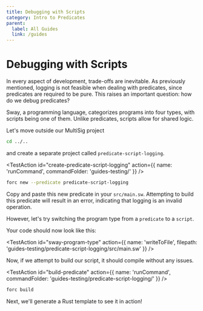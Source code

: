 ```yaml
---
title: Debugging with Scripts
category: Intro to Predicates
parent:
  label: All Guides
  link: /guides
---
```


# Debugging with Scripts

In every aspect of development, trade-offs are inevitable. As previously mentioned, logging is not feasible when dealing with predicates, since predicates are required to be pure. This raises an important question: how do we debug predicates?

Sway, a programming language, categorizes programs into four types, with scripts being one of them. Unlike predicates, scripts allow for shared logic.

Let's move outside our MultiSig project

```sh
cd ../..
```

and create a separate project called `predicate-script-logging`.

<TestAction
id="create-predicate-script-logging"
action={{
  name: 'runCommand',
  commandFolder: 'guides-testing/'
}}
/>

```sh
forc new --predicate predicate-script-logging
```

Copy and paste this new predicate in your `src/main.sw`. Attempting to build this predicate will result in an error, indicating that logging is an invalid operation.

<CodeImport
  file="../../examples/intro-to-predicates/predicate-test-example/src/main.sw"
  comment="all"
  commentType="//"
  lang="sway"
/>

However, let's try switching the program type from a `predicate` to a `script`.

<CodeImport
  file="../../examples/intro-to-predicates/predicate-script-logging/src/main.sw"
  comment="program_type"
  commentType="//"
  lang="sway"
/>

Your code should now look like this:

<TestAction
id="sway-program-type"
action={{
  name: 'writeToFile',
  filepath: 'guides-testing/predicate-script-logging/src/main.sw'
}}
/>

<CodeImport
  file="../../examples/intro-to-predicates/predicate-script-logging/src/main.sw"
  comment="all"
  commentType="//"
  lang="sway"
/>

Now, if we attempt to build our script, it should compile without any issues.

<TestAction
id="build-predicate"
action={{
  name: 'runCommand',
  commandFolder: 'guides-testing/predicate-script-logging/'
}}
/>

```sh
forc build
```

Next, we'll generate a Rust template to see it in action!
